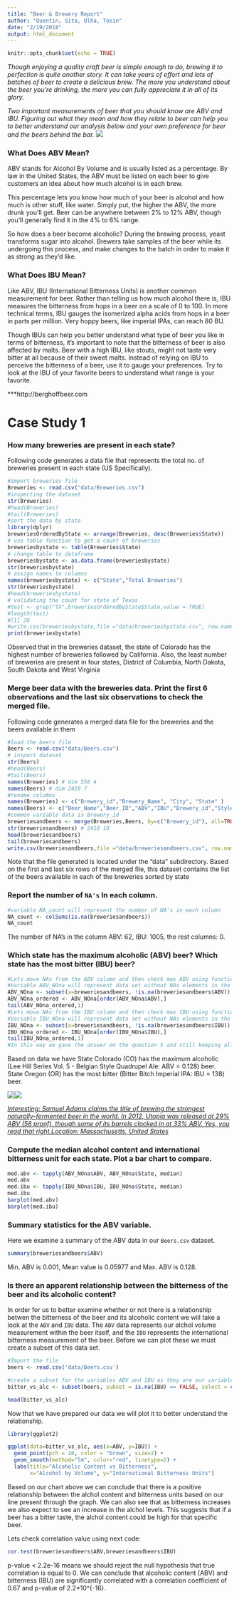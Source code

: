 ```yaml
---
title: "Beer & Brewery Report"
author: "Quentin, Sita, Olha, Tosin"
date: "2/19/2018"
output: html_document
---
```


```r
knitr::opts_chunk$set(echo = TRUE)
```

*Though enjoying a quality craft beer is simple enough to do, brewing it to perfection is quite another story. It can take years of effort and lots of batches of beer to create a delicious brew. The more you understand about the beer you’re drinking, the more you can fully appreciate it in all of its glory.*

*Two important measurements of beer that you should know are ABV and IBU. Figuring out what they mean and how they relate to beer can help you to better understand our analysis below and your own preference for beer and the beers behind the bar.*
![](images/What-Do-ABV-and-IBU-Mean-.jpg)

### What Does ABV Mean?
ABV stands for Alcohol By Volume and is usually listed as a percentage. By law in the United States, the ABV must be listed on each beer to give customers an idea about how much alcohol is in each brew. 

This percentage lets you know how much of your beer is alcohol and how much is other stuff, like water. Simply put, the higher the ABV, the more drunk you’ll get. Beer can be anywhere between 2% to 12% ABV, though you’ll generally find it in the 4% to 6% range. 

So how does a beer become alcoholic? During the brewing process, yeast transforms sugar into alcohol. Brewers take samples of the beer while its undergoing this process, and make changes to the batch in order to make it as strong as they’d like.

### What Does IBU Mean?
Like ABV, IBU (International Bitterness Units) is another common measurement for beer. Rather than telling us how much alcohol there is, IBU measures the bitterness from hops in a beer on a scale of 0 to 100. In more technical terms, IBU gauges the isomerized alpha acids from hops in a beer in parts per million. Very hoppy beers, like imperial IPAs, can reach 80 BU. 

Though IBUs can help you better understand what type of beer you like in terms of bitterness, it’s important to note that the bitterness of beer is also affected by malts. Beer with a high IBU, like stouts, might not taste very bitter at all because of their sweet malts. Instead of relying on IBU to perceive the bitterness of a beer, use it to gauge your preferences. Try to look at the IBU of your favorite beers to understand what range is your favorite.

***http://berghoffbeer.com

# Case Study 1

### How many breweries are present in each state?
Following code generates a data file that represents the total no. of breweries present in each state (US Specifically).
```r
#import breweries file
Breweries <- read.csv("data/Breweries.csv")
#inspecting the dataset
str(Breweries)
#head(Breweries)
#tail(Breweries)
#sort the data by state
library(dplyr)
breweriesOrderedByState <- arrange(Breweries, desc(Breweries$State))
# use table function to get a count of breweries
breweriesbystate <- table(Breweries$State)
# change table to dataframe
breweriesbystate <- as.data.frame(breweriesbystate)
str(breweriesbystate)
# assign names to columns
names(breweriesbystate) <- c("State","Total Breweries")
str(breweriesbystate)
#head(breweriesbystate)
# validating the count for state of Texas
#test <- grep("TX",breweriesOrderedByState$State,value = TRUE)
#length(test)
#[1] 28
#write.csv(breweriesbystate,file ="data/breweriesbystate.csv", row.names = FALSE, quote=FALSE)
print(breweriesbystate)
```
Observed that in the breweries dataset, the state of Colorado has the highest number of breweries followed by California. Also, the least number of breweries are present in four states, District of Columbia, North Dakota, South Dakota and West Virginia

###  Merge beer data with the breweries data. Print the first 6 observations and the last six observations to check the merged file.

Following code generates a merged data file for the breweries and the beers available in them

```r
#load the beers file
Beers <- read.csv("data/Beers.csv")
# inspect dataset
str(Beers)
#head(Beers)
#tail(Beers)
names(Breweries) # dim 558 4
names(Beers) # dim 2410 7
#rename columns
names(Breweries) <- c("Brewery_id","Brewery_Name", "City", "State" )
names(Beers) <- c("Beer_Name","Beer_ID","ABV","IBU","Brewery_id","Style","Ounces") 
#common variable data is Brewery_id
breweriesandbeers <- merge(Breweries,Beers, by=c("Brewery_id"), all=TRUE)
str(breweriesandbeers) # 2410 10
head(breweriesandbeers)
tail(breweriesandbeers)
write.csv(breweriesandbeers,file ="data/breweriesandbeers.csv", row.names = FALSE, quote=FALSE)

```
Note that the file generated is located under the "data" subdirectory. Based on the first and last six rows of the merged file, this dataset contains the list of the beers available in each of the breweries sorted by state

### Report the number of `NA's` In each column.

```r
#variable NA_count will represent the number of NA's in each column
NA_count <- colSums(is.na(breweriesandbeers))
NA_count
```
The number of NA's in the column ABV: 62, IBU: 1005, the rest columns: 0.

### Which state has the maximum alcoholic (ABV) beer? Which state has the most bitter (IBU) beer?

```r
#Lets move NAs from the ABV column and then check max ABV using function order (we want to see the whole line which contains this element)
#Variable ABV_NOna will represent data set without NAs elements in the column ABV and ABV_NOna_ordered will represent ordered data set by column ABV without NAs elements. 
ABV_NOna <- subset(x=breweriesandbeers, !is.na(breweriesandbeers$ABV))
ABV_NOna_ordered <- ABV_NOna[order(ABV_NOna$ABV),]
tail(ABV_NOna_ordered,1)
#Lets move NAs from the IBU column and then check max IBU using function order (we want to see the whole line which contains this element)
#Variable IBU_NOna will represent data set without NAs elements in the column IBU
IBU_NOna <- subset(x=breweriesandbeers, !is.na(breweriesandbeers$IBU))
IBU_NOna_ordered <- IBU_NOna[order(IBU_NOna$IBU),]
tail(IBU_NOna_ordered,1)
#In this way we gave the answer on the question 5 and still keeping all NAs in final dataset "breweriesandbeers" in case we will need them.
```
Based on data we have State Colorado (CO) has the maximum alcoholic (Lee Hill Series Vol. 5 - Belgian Style Quadrupel Ale: ABV = 0.128) beer. State Oregon (OR) has the most bitter (Bitter Bitch Imperial IPA: IBU = 138) beer.

[![](images/picture1.jpg)](https://www.upslopebrewing.com/lee-hill-series-vol-5-belgian-style-quadrupel-ale/)[![](images/picture2.jpg)](http://beerguypdx.blogspot.com/2013/05/astoria-brewing-company-bitter-bitch.html)

[*Interesting: Samuel Adams claims the title of brewing the strongest naturally-fermented beer in the world. In 2012, Utopia was released at 29% ABV (58 proof), though some of its barrels clocked in at 33% ABV. Yes, you read that right.Location: Massachusetts, United States*](http://berghoffbeer.com/blog/5-strongest-naturally-fermented-beers-world/)

### Compute the median alcohol content and international bitterness unit for each state. Plot a bar chart to compare.

```r
med.abv <- tapply(ABV_NOna$ABV, ABV_NOna$State, median)
med.abv
med.ibu <- tapply(IBU_NOna$IBU, IBU_NOna$State, median)
med.ibu
barplot(med.abv)
barplot(med.ibu)
```


### Summary statistics for the ABV variable.

Here we examine a summary  of the ABV data in our `Beers.csv` dataset.
```r
summary(breweriesandbeers$ABV)
```
Min. ABV is 0.001, Mean value is 0.05977 and Max. ABV is 0.128.

### Is there an apparent relationship between the bitterness of the beer and its alcoholic content?

In order for us to better examine whether or not there is a relationship betwen the bitterness of the beer and its alcoholic content we will take a look at
the `ABV` and `IBU` data. The `ABV` data represents our alchol volume measurement within the beer itself, and the `IBU` represents the international bitterness
measurement of the beer. Before we can plot these we must create a subset of this data set.

```r

#Import the file
beers <- read.csv('data/Beers.csv')

#create a subset for the variables ABV and IBU as they are our variables fo interest
bitter_vs_alc <- subset(beers, subset = is.na(IBU) == FALSE, select = c(ABV, IBU))

head(bitter_vs_alc)
```


Now that we have prepared our data we will plot it to better understand the relationship.

```r
library(ggplot2)

ggplot(data=bitter_vs_alc, aes(x=ABV, y=IBU)) +
  geom_point(pch = 20, color = "brown", size=2) +
  geom_smooth(method="lm", color="red", linetype=2) +
  labs(title="Alcoholic Content vs Bitterness",
       x="Alcohol by Volume", y="International Bitterness Units")
```

Based on our chart above we can conclude that there is a positive relationship between the alchol content and bitterness units based on our line present through the graph. We can also see that as bitterness increases we also expect to see an increase in the alchol levels. This suggests that if a beer has a bitter taste, the alchol content could be high for that specific beer.

Lets check correlation value using next code:
```r
cor.test(breweriesandbeers$ABV,breweriesandbeers$IBU)
```
p-value < 2.2e-16 means we should reject the null hypothesis that true correlation is equal to 0. We can conclude that alcoholic content (ABV) and bitterness (IBU) are significantly correlated with a correlation coefficient of 0.67 and p-value of 2.2*10^{-16}.
